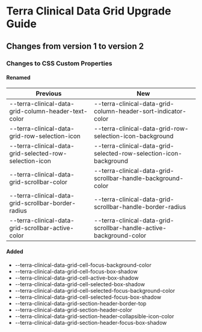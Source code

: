 
<Badge />

# Terra Clinical Data Grid Upgrade Guide
## Changes from version 1 to version 2
### Changes to CSS Custom Properties

#### Renamed
| Previous | New |
|-|-|
| --terra-clinical-data-grid-column-header-text-color | --terra-clinical-data-grid-column-header-sort-indicator-color |
| --terra-clinical-data-grid-row-selection-icon | --terra-clinical-data-grid-row-selection-icon-background |
| --terra-clinical-data-grid-selected-row-selection-icon | --terra-clinical-data-grid-selected-row-selection-icon-background |
| --terra-clinical-data-grid-scrollbar-color | --terra-clinical-data-grid-scrollbar-handle-background-color |
| --terra-clinical-data-grid-scrollbar-border-radius | --terra-clinical-data-grid-scrollbar-handle-border-radius |
| --terra-clinical-data-grid-scrollbar-active-color | --terra-clinical-data-grid-scrollbar-handle-active-background-color |

#### Added
* --terra-clinical-data-grid-cell-focus-background-color
* --terra-clinical-data-grid-cell-focus-box-shadow
* --terra-clinical-data-grid-cell-active-box-shadow
* --terra-clinical-data-grid-cell-selected-box-shadow
* --terra-clinical-data-grid-cell-selected-focus-background-color
* --terra-clinical-data-grid-cell-selected-focus-box-shadow
* --terra-clinical-data-grid-section-header-border-top
* --terra-clinical-data-grid-section-header-color
* --terra-clinical-data-grid-section-header-collapsible-icon-color
* --terra-clinical-data-grid-section-header-focus-box-shadow
